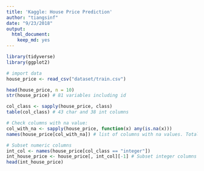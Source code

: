 ```yaml
---
title: 'Kaggle: House Price Prediction'
author: "tiangsinf"
date: "9/23/2018"
output: 
  html_document: 
    keep_md: yes
---
```


```r
library(tidyverse)
library(ggplot2)

# import data
house_price <- read_csv("dataset/train.csv")
```

```r
head(house_price, n = 10)
str(house_price) # 81 variables including id
```

```r
col_class <- sapply(house_price, class)
table(col_class) # 43 char and 38 int columns

# Check columns with na value:
col_with_na <- sapply(house_price, function(x) any(is.na(x)))
names(house_price[col_with_na]) # list of columns with na values. Total 19 columns with na.

# Subset numeric columns
int_col <- names(house_price[col_class == "integer"])
int_house_price <- house_price[, int_col][-1] # Subset integer columns and drop id
head(int_house_price)
```

